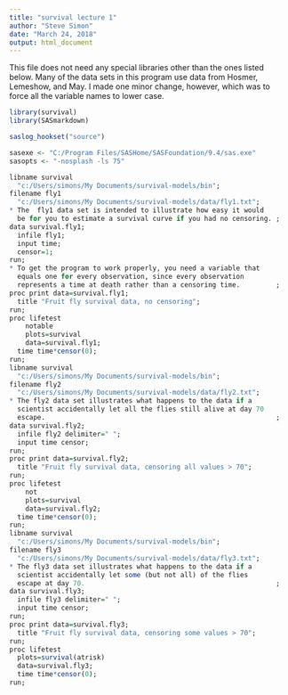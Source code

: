 ```yaml
---
title: "survival lecture 1"
author: "Steve Simon"
date: "March 24, 2018"
output: html_document
---
```


This file does not need any special libraries other than the ones listed below. Many of the data sets in this program use data from Hosmer, Lemeshow, and May. I made one minor change, however, which was to force all the variable names to lower case.

```r
library(survival)
library(SASmarkdown)

saslog_hookset("source")

sasexe <- "C:/Program Files/SASHome/SASFoundation/9.4/sas.exe"
sasopts <- "-nosplash -ls 75"
```

```r
libname survival
  "c:/Users/simons/My Documents/survival-models/bin";
filename fly1
  "c:/Users/simons/My Documents/survival-models/data/fly1.txt";
* The  fly1 data set is intended to illustrate how easy it would    
  be for you to estimate a survival curve if you had no censoring. ;
data survival.fly1;
  infile fly1;
  input time;
  censor=1;
run;
* To get the program to work properly, you need a variable that    
  equals one for every observation, since every observation        
  represents a time at death rather than a censoring time.         ;
proc print data=survival.fly1;
  title "Fruit fly survival data, no censoring";
run;
proc lifetest
    notable
    plots=survival
    data=survival.fly1;
  time time*censor(0);
run;
libname survival
  "c:/Users/simons/My Documents/survival-models/bin";
filename fly2
  "c:/Users/simons/My Documents/survival-models/data/fly2.txt";
* The fly2 data set illustrates what happens to the data if a      
  scientist accidentally let all the flies still alive at day 70   
  escape.                                                          ; 
data survival.fly2;
  infile fly2 delimiter=" ";
  input time censor;
run;
proc print data=survival.fly2;
  title "Fruit fly survival data, censoring all values > 70";
run;
proc lifetest
    not
    plots=survival
    data=survival.fly2;
  time time*censor(0);
run;
libname survival
  "c:/Users/simons/My Documents/survival-models/bin";
filename fly3
  "c:/Users/simons/My Documents/survival-models/data/fly3.txt";
* The fly3 data set illustrates what happens to the data if a      
  scientist accidentally let some (but not all) of the flies       
  escape at day 70.                                                ; 
data survival.fly3;
  infile fly3 delimiter=" ";
  input time censor;
run;
proc print data=survival.fly3;
  title "Fruit fly survival data, censoring some values > 70";
run;
proc lifetest
  plots=survival(atrisk)
  data=survival.fly3;
  time time*censor(0);
run;
```

